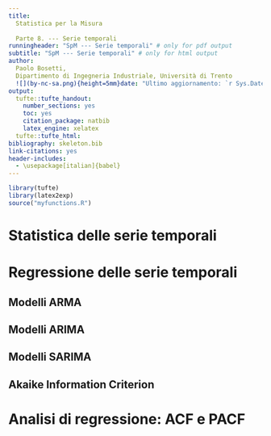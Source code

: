 ```yaml
---
title:
  Statistica per la Misura
  
  Parte 8. --- Serie temporali
runningheader: "SpM --- Serie temporali" # only for pdf output
subtitle: "SpM --- Serie temporali" # only for html output
author:
  Paolo Bosetti,
  Dipartimento di Ingegneria Industriale, Università di Trento 
  ![](by-nc-sa.png){height=5mm}date: "Ultimo aggiornamento: `r Sys.Date()`"
output:
  tufte::tufte_handout:
    number_sections: yes
    toc: yes
    citation_package: natbib
    latex_engine: xelatex
  tufte::tufte_html:
bibliography: skeleton.bib
link-citations: yes
header-includes:
  - \usepackage[italian]{babel}
---
```


```r
library(tufte)
library(latex2exp)
source("myfunctions.R")
```

# Statistica delle serie temporali

# Regressione delle serie temporali

## Modelli ARMA

## Modelli ARIMA

## Modelli SARIMA

## Akaike Information Criterion

# Analisi di regressione: ACF e PACF